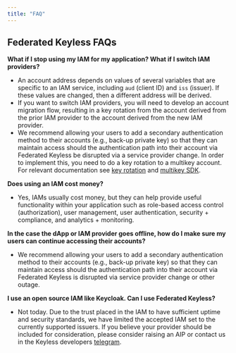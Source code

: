 ```yaml
---
title: "FAQ"
---
```






## Federated Keyless FAQs

**What if I stop using my IAM for my application? What if I switch IAM providers?**

- An account address depends on values of several variables that are specific to an IAM service, including `aud` (client ID) and `iss` (issuer).  If these values are changed, then a different address will be derived.
- If you want to switch IAM providers, you will need to develop an account migration flow, resulting in a key rotation from the account derived from the prior IAM provider to the account derived from the new IAM provider.
- We recommend allowing your users to add a secondary authentication method to their accounts (e.g., back-up private key) so that they can maintain access should the authentication path into their account via Federated Keyless be disrupted via a service provider change. In order to implement this, you need to do a key rotation to a multikey account. For relevant documentation see [key rotation](https://aptos.dev/en/build/guides/key-rotation) and [multikey SDK](https://aptos-labs.github.io/aptos-ts-sdk/@aptos-labs/ts-sdk-1.35.0/classes/MultiKeyAccount.html).

**Does using an IAM cost money?**

- Yes, IAMs usually cost money, but they can help provide useful functionality within your application such as role-based access control (authorization), user management, user authentication, security + compliance, and analytics + monitoring.

**In the case the dApp or IAM provider goes offline, how do I make sure my users can continue accessing their accounts?**

- We recommend allowing your users to add a secondary authentication method to their accounts (e.g., back-up private key) so that they can maintain access should the authentication path into their account via Federated Keyless is disrupted via service provider change or other outage.

**I use an open source IAM like Keycloak. Can I use Federated Keyless?**

- Not today. Due to the trust placed in the IAM to have sufficient uptime and security standards, we have limited the accepted IAM set to the currently supported issuers. If you believe your provider should be included for consideration, please consider raising an AIP or contact us in the Keyless developers [telegram](https://t.me/+h5CN-W35yUFiYzkx).
